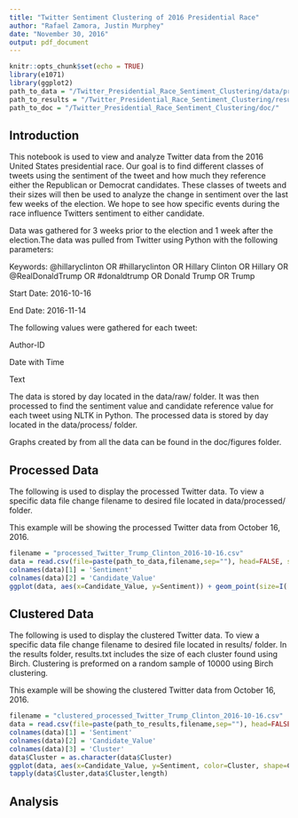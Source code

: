 ```yaml
---
title: "Twitter Sentiment Clustering of 2016 Presidential Race"
author: "Rafael Zamora, Justin Murphey"
date: "November 30, 2016"
output: pdf_document
---
```


```r
knitr::opts_chunk$set(echo = TRUE)
library(e1071)
library(ggplot2)
path_to_data = "/Twitter_Presidential_Race_Sentiment_Clustering/data/processed/"
path_to_results = "/Twitter_Presidential_Race_Sentiment_Clustering/results/"
path_to_doc = "/Twitter_Presidential_Race_Sentiment_Clustering/doc/"
```

## Introduction
This notebook is used to view and analyze Twitter data from the 2016 United States presidential race. Our goal is to find different classes of tweets using the sentiment of the tweet and how much they reference either the Republican or Democrat candidates. These classes of tweets and their sizes will then be used to analyze the change in sentiment over the last few weeks of the election. We hope to see how specific events during the race influence Twitters sentiment to either candidate.

Data was gathered for 3 weeks prior to the election and 1 week after the election.The data was pulled from Twitter using Python with the following parameters:

Keywords: @hillaryclinton OR #hillaryclinton OR Hillary Clinton OR Hillary OR @RealDonaldTrump OR #donaldtrump OR Donald Trump OR Trump

Start Date: 2016-10-16

End Date: 2016-11-14

The following values were gathered for each tweet:

Author-ID

Date with Time

Text

The data is stored by day located in the data/raw/ folder. It was then processed to find the sentiment value and candidate reference value for each tweet using NLTK in Python. The processed data is stored by day located in the data/process/ folder.

Graphs created by from all the data can be found in the doc/figures folder.

## Processed Data
The following is used to display the processed Twitter data. To view a specific data file change filename to desired file located in data/processed/ folder.

This example will be showing the processed Twitter data from October 16, 2016.

```r
filename = "processed_Twitter_Trump_Clinton_2016-10-16.csv"
data = read.csv(file=paste(path_to_data,filename,sep=""), head=FALSE, sep=",")
colnames(data)[1] = 'Sentiment'
colnames(data)[2] = 'Candidate_Value'
ggplot(data, aes(x=Candidate_Value, y=Sentiment)) + geom_point(size=I(.3)) + labs(title=basename(x), x ="Candidate_Value", y = "Sentiment") + coord_cartesian(xlim = c(-1,1),ylim = c(-1,1))

```

## Clustered Data
The following is used to display the clustered Twitter data. To view a specific data file change filename to desired file located in results/ folder. In the results folder, results.txt includes the size of each cluster found using Birch. Clustering is preformed on a random sample of 10000 using Birch clustering.

This example will be showing the clustered Twitter data from October 16, 2016.

```r
filename = "clustered_processed_Twitter_Trump_Clinton_2016-10-16.csv"
data = read.csv(file=paste(path_to_results,filename,sep=""), head=FALSE, sep=",")
colnames(data)[1] = 'Sentiment'
colnames(data)[2] = 'Candidate_Value'
colnames(data)[3] = 'Cluster'
data$Cluster = as.character(data$Cluster)
ggplot(data, aes(x=Candidate_Value, y=Sentiment, color=Cluster, shape=Cluster)) + geom_point(size=I(.75)) + scale_fill_hue(l=40) + scale_shape_manual(values=1:20) + labs(title=basename(x), x ="Candidate_Value", y = "Sentiment") + coord_cartesian(xlim = c(-1,1),ylim = c(-1,1))
tapply(data$Cluster,data$Cluster,length)
```

## Analysis
